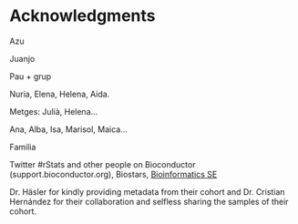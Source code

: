 # Acknowledgments

Azu

Juanjo

Pau + grup

Nuria, Elena, Helena, Aida.

Metges: Julià, Helena...

Ana, Alba, Isa, Marisol, Maica...

Familia

Twitter #rStats and other people on Bioconductor (support.bioconductor.org), Biostars, [Bioinformatics SE](https://bioinformatics.stackexchange.com/)

<!--# Helena, Elena, Nuria, Carolina-->

Dr. Häsler for kindly providing metadata from their cohort and Dr. Cristian Hernández for their collaboration and selfless sharing the samples of their cohort.
